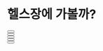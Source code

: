 # 헬스장에 가볼까?


<div className="lg:flex">
  <div className="lg:mr-2 lg:w-1/3 w-full">
    <Button
      title="Introduction"
      description="Introduction"
      query="/Diet/84kg/GYM"
    ></Button>
  </div>
  <div className="lg:ml-2 lg:mr-2 lg:w-1/3 w-full">
    <Button
      title="Advantages"
      description="헬스장의 장점?"
      query="/Diet/84kg/GYM"
    ></Button>
  </div>
  <div className="lg:ml-2 lg:w-1/3 w-full">
    <Button
      title="Inbody"
      description="체성분 검사(Inbody)"
      query="/Diet/84kg/GYM"
    ></Button>
  </div>
</div>

<div className="lg:flex">
  <div className="lg:mr-2 lg:w-1/3 w-full">
    <Button
      title="Planning"
      description="워밍업 & 운동 계획"
      query="/Diet/84kg/GYM"
    ></Button>
  </div>
  <div className="lg:ml-2 lg:mr-2 lg:w-1/3 w-full">
    <Button
      title="Moisture"
      description="수분과 땀"
      query="/Diet/84kg/GYM"
    ></Button>
  </div>
  <div className="lg:ml-2 lg:w-1/3 w-full"></div>
</div>

